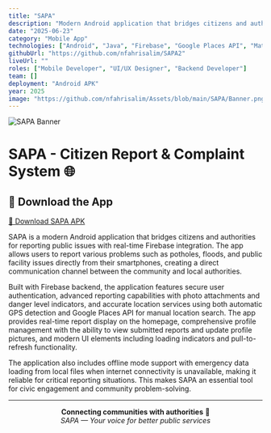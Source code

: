 ```yaml
---
title: "SAPA"
description: "Modern Android application that bridges citizens and authorities for reporting public issues with real-time Firebase integration"
date: "2025-06-23"
category: "Mobile App"
technologies: ["Android", "Java", "Firebase", "Google Places API", "Material Design", "Glide", "ImagePicker"]
githubUrl: "https://github.com/nfahrisalim/SAPA2"
liveUrl: ""
roles: ["Mobile Developer", "UI/UX Designer", "Backend Developer"]
team: []
deployment: "Android APK"
year: 2025
image: "https://github.com/nfahrisalim/Assets/blob/main/SAPA/Banner.png?raw=true"
---
```


![SAPA Banner](https://github.com/nfahrisalim/Assets/blob/main/SAPA/Banner.png)

# SAPA - Citizen Report & Complaint System 🌐

## 📱 Download the App

[🔗 Download SAPA APK](https://drive.google.com/file/d/1wkwXzKTQ_XCAf89mRFkLi6yehwxoFten/view?usp=sharing)

SAPA is a modern Android application that bridges citizens and authorities for reporting public issues with real-time Firebase integration. The app allows users to report various problems such as potholes, floods, and public facility issues directly from their smartphones, creating a direct communication channel between the community and local authorities.

Built with Firebase backend, the application features secure user authentication, advanced reporting capabilities with photo attachments and danger level indicators, and accurate location services using both automatic GPS detection and Google Places API for manual location search. The app provides real-time report display on the homepage, comprehensive profile management with the ability to view submitted reports and update profile pictures, and modern UI elements including loading indicators and pull-to-refresh functionality.

The application also includes offline mode support with emergency data loading from local files when internet connectivity is unavailable, making it reliable for critical reporting situations. This makes SAPA an essential tool for civic engagement and community problem-solving.

---

<div align="center">

**Connecting communities with authorities** 🤝  
*SAPA — Your voice for better public services*

</div>